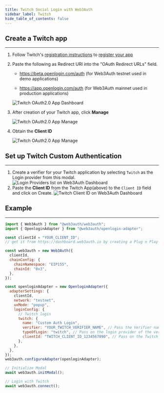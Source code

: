 ```yaml
---
title: Twitch Social Login with Web3Auth
sidebar_label: Twitch
hide_table_of_contents: false
---
```


## Create a Twitch app

---

1. Follow Twitch's [registration instructions](https://dev.twitch.tv/docs/authentication/#registration) to
   [register your app](https://dev.twitch.tv/console/apps/create)

2. Paste the following as Redirect URI into the "OAuth Redirect URLs" field.

   - https://beta.openlogin.com/auth (for Web3Auth testnet used in demo applications)

   - https://app.openlogin.com/auth (for Web3Auth mainnet used in production applications)

   ![Twitch OAuth2.0 App Dashboard](/contents/social-providers/twitch/twitch-app.png)

3. After creation of your Twitch app, click **Manage**

   ![Twitch OAuth2.0 App Manage](/contents/social-providers/twitch/twitch-manage.png)

4. Obtain the **Client ID**

   ![Twitch OAuth2.0 App Manage](/contents/social-providers/twitch/twitch-client-id.png)

## Set up Twitch Custom Authentication

---

1. Create a verifier for your Twitch application by selecting `Twitch` as the Login provider from this modal.
   ![Login Providers list on Web3Auth Dashboard](/dashboard/verifiers/login-providers-list.png)
2. Paste the **Client ID** from the Twitch App(above) to the `Client ID` field and click on Create.
   ![Twitch Client ID on Web3Auth Dashboard](/dashboard/verifiers/twitch-verifier.png)

## Example

---

```js
import { Web3Auth } from "@web3auth/web3auth";
import { OpenloginAdapter } from "@web3auth/openlogin-adapter";

const clientId = "YOUR_CLIENT_ID";
// get it from https://dashboard.web3auth.io by creating a Plug n Play project.

const web3auth = new Web3Auth({
  clientId,
  chainConfig: {
    chainNamespace: "EIP155",
    chainId: "0x3",
  },
});

const openloginAdapter = new OpenloginAdapter({
  adapterSettings: {
    clientId,
    network: "testnet",
    uxMode: "popup",
    loginConfig: {
      // Twitch login
      twitch: {
        name: "Custom Auth Login",
        verifier: "YOUR_TWITCH_VERIFIER_NAME", // Pass the Verifier name here
        typeOfLogin: "twitch", // Pass on the login provider of the verifier you've created
        clientId: "TWITCH_CLIENT_ID_1234567890", // Pass on the Twitch `Client ID` here
      },
    },
  },
});
web3auth.configureAdapter(openloginAdapter);

// Initialize Modal
await web3auth.initModal();

// Login with Twitch
await web3auth.connect();
```
